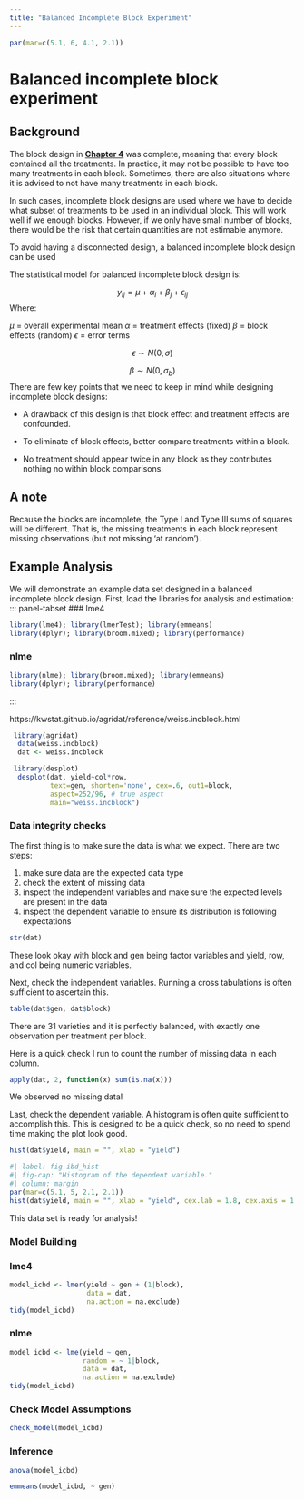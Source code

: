 ```yaml
---
title: "Balanced Incomplete Block Experiment"
---
```

```r
par(mar=c(5.1, 6, 4.1, 2.1))
```
# Balanced incomplete block experiment

## Background

The block design in [**Chapter 4**](rcbd.qmd) was complete, meaning that every block contained all the treatments. In practice, it may not be possible to have too many treatments in each block. Sometimes, there are also situations where it is advised to not have many treatments in each block.

In such cases, incomplete block designs are used where we have to decide what subset of treatments to be used in an individual block. This will work well if we enough blocks. However, if we only have small number of blocks, there would be the risk that certain quantities are not estimable anymore.

To avoid having a disconnected design, a balanced incomplete block design can be used

The statistical model for balanced incomplete block design is:

$$y_{ij} = \mu + \alpha_i + \beta_j + \epsilon_{ij}$$ Where:

$\mu$ = overall experimental mean $\alpha$ = treatment effects (fixed) $\beta$ = block effects (random) $\epsilon$ = error terms

$$ \epsilon \sim N(0, \sigma)$$

$$ \beta \sim N(0, \sigma_b)$$ There are few key points that we need to keep in mind while designing incomplete block designs:

-   A drawback of this design is that block effect and treatment effects are confounded.

-   To eliminate of block effects, better compare treatments within a block.

-   No treatment should appear twice in any block as they contributes nothing no within block comparisons.

::: callout-note
## A note

Because the blocks are incomplete, the Type I and Type III sums of squares will be different. That is, the missing treatments in each block represent missing observations (but not missing ‘at random’).
:::

## Example Analysis
We will demonstrate an example data set designed in a balanced incomplete block design. First, load the libraries for analysis and estimation:
::: panel-tabset
### lme4

```r
library(lme4); library(lmerTest); library(emmeans)
library(dplyr); library(broom.mixed); library(performance)
```
### nlme
```r
library(nlme); library(broom.mixed); library(emmeans)
library(dplyr); library(performance)
```
:::

https://kwstat.github.io/agridat/reference/weiss.incblock.html

```r
 library(agridat)
  data(weiss.incblock)
  dat <- weiss.incblock
```

```r
 library(desplot)
  desplot(dat, yield~col*row,
          text=gen, shorten='none', cex=.6, out1=block,
          aspect=252/96, # true aspect
          main="weiss.incblock")
```


### Data integrity checks

The first thing is to make sure the data is what we expect. There are two steps:

1.  make sure data are the expected data type
2.  check the extent of missing data
3.  inspect the independent variables and make sure the expected levels are present in the data
4.  inspect the dependent variable to ensure its distribution is following expectations

```r
str(dat)
```

These look okay with block and gen being factor variables and yield, row, and col being numeric variables.

Next, check the independent variables. Running a cross tabulations is often sufficient to ascertain this.

```r
table(dat$gen, dat$block)
```

There are 31 varieties and it is perfectly balanced, with exactly one observation per treatment per block.

Here is a quick check I run to count the number of missing data in each column.

```r
apply(dat, 2, function(x) sum(is.na(x)))
```

We observed no missing data!

Last, check the dependent variable. A histogram is often quite sufficient to accomplish this. This is designed to be a quick check, so no need to spend time making the plot look good.

```r
hist(dat$yield, main = "", xlab = "yield")
```

```r
#| label: fig-ibd_hist
#| fig-cap: "Histogram of the dependent variable."
#| column: margin
par(mar=c(5.1, 5, 2.1, 2.1))
hist(dat$yield, main = "", xlab = "yield", cex.lab = 1.8, cex.axis = 1.5)
```
This data set is ready for analysis!

### Model Building

::: panel-tabset
### lme4

```r
model_icbd <- lmer(yield ~ gen + (1|block),
                   data = dat, 
                   na.action = na.exclude)
tidy(model_icbd)
```

### nlme

```r
model_icbd <- lme(yield ~ gen,
                  random = ~ 1|block,
                  data = dat, 
                  na.action = na.exclude)
tidy(model_icbd)
```
:::


### Check Model Assumptions
```r
check_model(model_icbd)
```
### Inference
```r
anova(model_icbd)
```

```r
emmeans(model_icbd, ~ gen)
```

